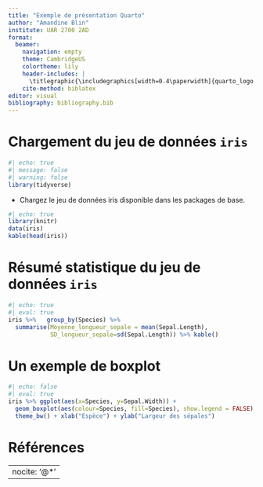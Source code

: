 ---
title: "Exemple de présentation Quarto"
author: "Amandine Blin"
institute: UAR 2700 2AD
format: 
  beamer:
    navigation: empty
    theme: CambridgeUS
    colortheme: lily
    header-includes: |
      \titlegraphic{\includegraphics[width=0.4\paperwidth]{quarto_logo.png}}
    cite-method: biblatex
editor: visual
bibliography: bibliography.bib
---

# Chargement du jeu de données `iris`

```{r}
#| echo: true
#| message: false
#| warning: false
library(tidyverse)
```

-   Chargez le jeu de données iris disponible dans les packages de base.

```{r dataris}
#| echo: true
library(knitr)
data(iris)
kable(head(iris))
```

# Résumé statistique du jeu de données `iris`

```{r tab}
#| echo: true
#| eval: true
iris %>%   group_by(Species) %>% 
  summarise(Moyenne_longueur_sepale = mean(Sepal.Length), 
            SD_longueur_sepale=sd(Sepal.Length)) %>% kable()
```

# Un exemple de boxplot

```{r, out.width="90%"}
#| echo: false
#| eval: true
iris %>% ggplot(aes(x=Species, y=Sepal.Width)) + 
  geom_boxplot(aes(colour=Species, fill=Species), show.legend = FALSE) + 
  theme_bw() + xlab("Espèce") + ylab("Largeur des sépales")
```

# Références {.allowframebreaks}

---
nocite: '@*'
---
